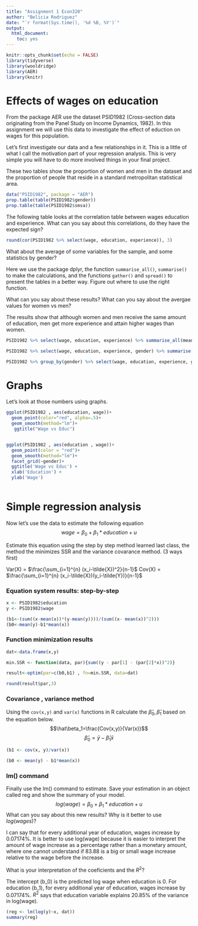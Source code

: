```yaml
---
title: "Assignment 1 Econ320"
author: "Belicia Rodriguez"
date: "`r format(Sys.time(), '%d %B, %Y')`"
output: 
  html_document: 
    toc: yes
---
```


```r
knitr::opts_chunk$set(echo = FALSE)
library(tidyverse)
library(wooldridge)
library(AER)
library(knitr)
```

# Effects of wages on education
 
From the package AER use the dataset PSID1982 (Cross-section data originating from the Panel Study on Income Dynamics, 1982). In this assignment we will use this data to investigate the effect of eduction on wages for this population. 

Let's first investigate our data and a few relationships in it. This is a little of what I call the motivation part of your regression analysis. This is very simple you will have to do more involved things in your final project. 


These two tables show the proportion of women and men in the dataset and the proportion of people that reside in a standard metropolitan statistical area. 
```r
data("PSID1982", package = "AER")
prop.table(table(PSID1982$gender))
prop.table(table(PSID1982$smsa))

```

The following table looks at the correlation table between wages education and experience. 
What can you say about this correlations, do they have the expected sign?
```r
round(cor(PSID1982 %>% select(wage, education, experience)), 3)
```

What about the average of some variables for the sample, and some statistics by gender?

Here we use the package dplyr, the function `summarise_all()`, `summarise()` to make the calculations, and the functions `gather()` and `spread()` to present the tables in a better way. Figure out where to use the right function. 

What can you say about these results? What can you say about the avergae values for women vs men?

The results show that although women and men receive the same amount of education, men get more experience and attain higher wages than women.

```r
PSID1982 %>% select(wage, education, experience) %>% summarise_all(mean) %>% gather(means, values) %>% kable()
```

```r
PSID1982 %>% select(wage, education, experience, gender) %>% summarise(avgeduc=round(mean(education),1), avgexper=round(mean(experience),1), avgwage=round(mean(wage),0), cor_wagvseduc=round(cor(wage,education),3)) %>% gather(mean, wage)

PSID1982 %>% group_by(gender) %>% select(wage, education, experience, gender) %>% summarise(avgeduc=round(mean(education),1), avgexper=round(mean(experience),1), avgwage=round(mean(wage),0), cor_wagvseduc=round(cor(wage,education),3))

```





# Graphs 

Let's look at those numbers using graphs. 
```r

ggplot(PSID1982 , aes(education, wage))+
  geom_point(color="red", alpha=.5)+
  geom_smooth(method="lm")+ 
   ggtitle("Wage vs Educ")


ggplot(PSID1982 , aes(education , wage))+
  geom_point(color = "red")+
  geom_smooth(method="lm")+ 
  facet_grid(~gender)+ 
  ggtitle('Wage vs Educ') + 
  xlab('Education') +
  ylab('Wage')
  
```

# Simple regression analysis

Now let's use the data to estimate the following equation
$$ wage = \beta_0 + \beta_1*education + u $$

Estimate this equation using the step by step method learned last class, the method the minimizes SSR and the variance covarance method. (3 ways first)

Var(X) = $\frac{\sum_{i=1}^{n} (x_i-\tilde{X})^2}{n-1}$
Cov(X) = $\frac{\sum_{i=1}^{n} (x_i-\tilde{X})(y_i-\tilde{Y})}{n-1}$

### Equation system results: step-by-step
```r
x <- PSID1982$education
y <- PSID1982$wage

(b1<-(sum((x-mean(x))*(y-mean(y))))/(sum((x- mean(x))^2)))
(b0<-mean(y)-b1*mean(x)) 
```

### Function minimization results 
```r
dat<-data.frame(x,y)

min.SSR <- function(data, par){sum((y - par[1] - (par[2]*x))^2)}

result<-optim(par=c(b0,b1) , fn=min.SSR, data=dat)

round(result$par,3)
```

### Covariance , variance method
Using the `cov(x,y)` and `var(x)` functions in R calculate the $\hat\beta_0, \hat\beta_1$ based on the equation below.
$$\hat\beta_1=\frac{Cov(x,y)}{Var(x)}$$ 
$$\hat\beta_0 = \bar{y} - \hat\beta_1 \bar{x}$$
```r
(b1 <- cov(x, y)/var(x))

(b0 <- mean(y) - b1*mean(x))
```

### lm() command 

Finally use the lm() command to estimate. Save your estimation in an object called reg and show the summary of your model. 
$$ log(wage) = \beta_0 + \beta_1*education + u $$
What can you say about this new results? Why is it better to use $log(wages)$?

I can say that for every additional year of education, wages increase by 0.07174%. It is better to use log(wage) because it is easier to interpret the amount of wage increase as a percentage rather than a monetary amount, where one cannot understand if 83.88 is a big or small wage increase relative to the wage before the increase.

What is your interpretation of the coeficients and the $R^2$?

The intercept (b_0) is the predicted log wage when education is 0. For education (b_1), for every additional year of education, wages increase by 0.07174%. $R^2$ says that education variable explains 20.85% of the variance in log(wage).
```r
(reg <- lm(log(y)~x, dat))
summary(reg)
 
```




